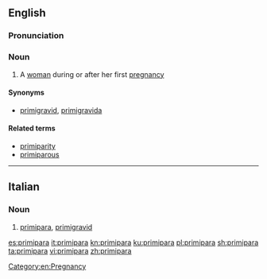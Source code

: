 ==English==

===Pronunciation===
{{rfap|UK|UK|lang=en}}
{{rfap|US|US|lang=en}}

===Noun===
{{en-noun|s|primiparae}}

# A [[woman]] during or after her first [[pregnancy]]

====Synonyms====
* [[primigravid#Noun|primigravid]], [[primigravida]]

====Related terms====
* [[primiparity]]
* [[primiparous]]

----

==Italian==

===Noun===
{{it-noun|f}}

# [[#English|primipara]], [[primigravid]]

[[Category:en:Pregnancy]]

[[es:primipara]]
[[it:primipara]]
[[kn:primipara]]
[[ku:primipara]]
[[pl:primipara]]
[[sh:primipara]]
[[ta:primipara]]
[[vi:primipara]]
[[zh:primipara]]